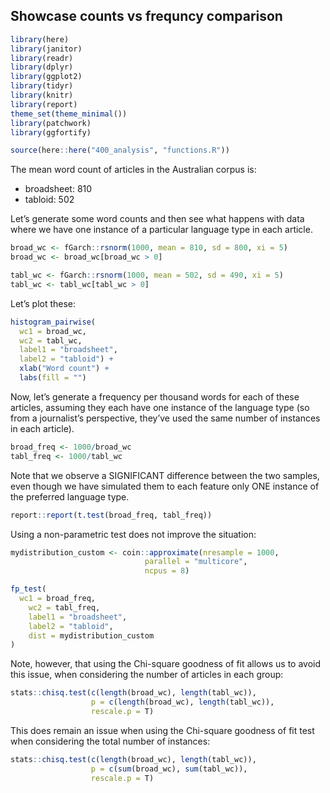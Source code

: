 ## Showcase counts vs frequncy comparison

```r
library(here)
library(janitor)
library(readr)
library(dplyr)
library(ggplot2)
library(tidyr)
library(knitr)
library(report)
theme_set(theme_minimal())
library(patchwork)
library(ggfortify)

source(here::here("400_analysis", "functions.R"))

```

The mean word count of articles in the Australian corpus is:

- broadsheet: 810
- tabloid:  502

Let's generate some word counts and then see what happens with data where we have one instance of a particular language type in each article.

```r
broad_wc <- fGarch::rsnorm(1000, mean = 810, sd = 800, xi = 5)
broad_wc <- broad_wc[broad_wc > 0]

tabl_wc <- fGarch::rsnorm(1000, mean = 502, sd = 490, xi = 5)
tabl_wc <- tabl_wc[tabl_wc > 0]


```


Let's plot these:

```r
histogram_pairwise(
  wc1 = broad_wc,
  wc2 = tabl_wc,
  label1 = "broadsheet",
  label2 = "tabloid") +
  xlab("Word count") +
  labs(fill = "")
```

Now, let's generate a frequency per thousand words for each of these articles, assuming they each have one instance of the language type (so from a journalist's perspective, they've used the same number of instances in each article).

```r
broad_freq <- 1000/broad_wc
tabl_freq <- 1000/tabl_wc
```

Note that we observe a SIGNIFICANT difference between the two samples, even though we have simulated them to each feature only ONE instance of the preferred language type. 

```r
report::report(t.test(broad_freq, tabl_freq))
```

Using a non-parametric test does not improve the situation:

```r
mydistribution_custom <- coin::approximate(nresample = 1000,
                              parallel = "multicore",
                              ncpus = 8)

fp_test(
  wc1 = broad_freq,
    wc2 = tabl_freq,
    label1 = "broadsheet",
    label2 = "tabloid",
    dist = mydistribution_custom
)
```

Note, however, that using the Chi-square goodness of fit allows us to avoid this issue, when considering the number of articles in each group:

```r
stats::chisq.test(c(length(broad_wc), length(tabl_wc)),
                  p = c(length(broad_wc), length(tabl_wc)),
                  rescale.p = T)
```

This does remain an issue when using the Chi-square goodness of fit test when considering the total number of instances:

```r
stats::chisq.test(c(length(broad_wc), length(tabl_wc)),
                  p = c(sum(broad_wc), sum(tabl_wc)),
                  rescale.p = T)
```


